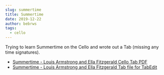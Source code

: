 ```yaml
---
slug: summertime
title: Summertime
date: 2019-12-22
author: bebrws
tags:
  - cello
---
```


Trying to learn Summertime on the Cello and wrote out a Tab (missing any time signatures).

- [Summertime - Louis Armstrong and Ella Fitzgerald Cello Tab PDF](/static/summertime/SummerTimeTab.pdf)
- [Summertime - Louis Armstrong and Ella Fitzgerald Tab file for TabEdit](/static/summertime/SummerTimeTablEdit.tef)
